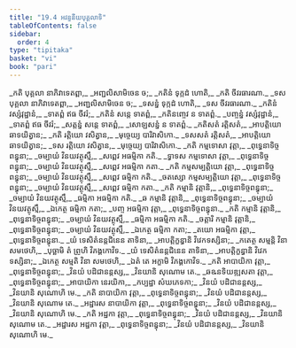 ```yaml
---
title: "19.4 អវន្ទនីយបុគ្គលាទិ"
tableOfContents: false
sidebar:
  order: 4
type: "tipitaka"
basket: "vi"
book: "pari"
---
```



<DynamicBreadcrumb />

<Division number="477" book="pari">

<Paragraph number="2294" type="verses" book="pari">
_កតិ បុគ្គលា នាភិវាទេតព្ពា,_  
_អញ្ជលិសាមិចេន ច;_  
_កតិនំ ទុក្កដំ ហោតិ,_  
_កតិ ចីវរធារណា._  

</Paragraph>

<Paragraph number="2295" type="verses" book="pari">
_ទស បុគ្គលា នាភិវាទេតព្ពា,_  
_អញ្ជលិសាមិចេន ច;_  
_ទសន្នំ ទុក្កដំ ហោតិ,_  
_ទស ចីវរធារណា._  

</Paragraph>

<Paragraph number="2296" type="verses" book="pari">
_កតិនំ វស្សំវុដ្ឋានំ,_  
_ទាតព្ពំ ឥធ ចីវរំ;_  
_កតិនំ សន្តេ ទាតព្ពំ,_  
_កតិនញ្ចេវ ន ទាតព្ពំ._  

</Paragraph>

<Paragraph number="2297" type="verses" book="pari">
_បញ្ចន្នំ វស្សំវុដ្ឋានំ,_  
_ទាតព្ពំ ឥធ ចីវរំ;_  
_សត្តន្នំ សន្តេ ទាតព្ពំ,_  
_សោឡសន្នំ ន ទាតព្ពំ._  

</Paragraph>

<Paragraph number="2298" type="verses" book="pari">
_កតិសតំ រត្តិសតំ,_  
_អាបត្តិយោ ឆាទយិត្វាន;_  
_កតិ រត្តិយោ វសិត្វាន,_  
_មុច្ចេយ្យ បារិវាសិកោ._  

</Paragraph>

<Paragraph number="2299" type="verses" book="pari">
_ទសសតំ រត្តិសតំ,_  
_អាបត្តិយោ ឆាទយិត្វាន;_  
_ទស រត្តិយោ វសិត្វាន,_  
_មុច្ចេយ្យ បារិវាសិកោ._  

</Paragraph>

<Paragraph number="2300" type="verses" book="pari">
_កតិ កម្មទោសា វុត្តា,_  
_ពុទ្ធេនាទិច្ចពន្ធុនា;_  
_ចម្បាយំ វិនយវត្ថុស្មឹ,_  
_សព្ពេវ អធម្មិកា កតិ._  

</Paragraph>

<Paragraph number="2301" type="verses" book="pari">
_ទ្វាទស កម្មទោសា វុត្តា,_  
_ពុទ្ធេនាទិច្ចពន្ធុនា;_  
_ចម្បាយំ វិនយវត្ថុស្មឹ,_  
_សព្ពេវ អធម្មិកា កតា._  

</Paragraph>

<Paragraph number="2302" type="verses" book="pari">
_កតិ កម្មសម្បត្តិយោ វុត្តា,_  
_ពុទ្ធេនាទិច្ចពន្ធុនា;_  
_ចម្បាយំ វិនយវត្ថុស្មឹ,_  
_សព្ពេវ ធម្មិកា កតិ._  

</Paragraph>

<Paragraph number="2303" type="verses" book="pari">
_ចតស្សោ កម្មសម្បត្តិយោ វុត្តា,_  
_ពុទ្ធេនាទិច្ចពន្ធុនា;_  
_ចម្បាយំ វិនយវត្ថុស្មឹ,_  
_សព្ពេវ ធម្មិកា កតា._  

</Paragraph>

<Paragraph number="2304" type="verses" book="pari">
_កតិ កម្មានិ វុត្តានិ,_  
_ពុទ្ធេនាទិច្ចពន្ធុនា;_  
_ចម្បាយំ វិនយវត្ថុស្មឹ,_  
_ធម្មិកា អធម្មិកា កតិ._  

</Paragraph>

<Paragraph number="2305" type="verses" book="pari">
_ឆ កម្មានិ វុត្តានិ,_  
_ពុទ្ធេនាទិច្ចពន្ធុនា;_  
_ចម្បាយំ វិនយវត្ថុស្មឹ,_  
_ឯកេត្ថ ធម្មិកា កតា;_  
_បញ្ច អធម្មិកា វុត្តា,_  
_ពុទ្ធេនាទិច្ចពន្ធុនា._  

</Paragraph>

<Paragraph number="2306" type="verses" book="pari">
_កតិ កម្មានិ វុត្តានិ,_  
_ពុទ្ធេនាទិច្ចពន្ធុនា;_  
_ចម្បាយំ វិនយវត្ថុស្មឹ,_  
_ធម្មិកា អធម្មិកា កតិ._  

</Paragraph>

<Paragraph number="2307" type="verses" book="pari">
_ចត្តារិ កម្មានិ វុត្តានិ,_  
_ពុទ្ធេនាទិច្ចពន្ធុនា;_  
_ចម្បាយំ វិនយវត្ថុស្មឹ,_  
_ឯកេត្ថ ធម្មិកា កតា;_  
_តយោ អធម្មិកា វុត្តា,_  
_ពុទ្ធេនាទិច្ចពន្ធុនា._  

</Paragraph>

<Paragraph number="2308" type="verses" book="pari">
_យំ ទេសិតំនន្តជិនេន តាទិនា,_  
_អាបត្តិក្ខន្ធានិ វិវេកទស្សិនា;_  
_កតេត្ថ សម្មន្តិ វិនា សមថេហិ,_  
_បុច្ឆាមិ តំ ព្រូហិ វិភង្គកោវិទ._  

</Paragraph>

<Paragraph number="2309" type="verses" book="pari">
_យំ ទេសិតំនន្តជិនេន តាទិនា,_  
_អាបត្តិក្ខន្ធានិ វិវេកទស្សិនា;_  
_ឯកេត្ថ សម្មតិ វិនា សមថេហិ,_  
_ឯតំ តេ អក្ខាមិ វិភង្គកោវិទ._  

</Paragraph>

<Paragraph number="2310" type="verses" book="pari">
_កតិ អាបាយិកា វុត្តា,_  
_ពុទ្ធេនាទិច្ចពន្ធុនា;_  
_វិនយំ បដិជានន្តស្ស,_  
_វិនយានិ សុណោម តេ._  

</Paragraph>

<Paragraph number="2311" type="verses" book="pari">
_ឆឩនទិយឌ្ឍសតា វុត្តា,_  
_ពុទ្ធេនាទិច្ចពន្ធុនា;_  
_អាបាយិកា នេរយិកា,_  
_កប្បដ្ឋា សំឃភេទកា;_  
_វិនយំ បដិជានន្តស្ស,_  
_វិនយានិ សុណោហិ មេ._  

</Paragraph>

<Paragraph number="2312" type="verses" book="pari">
_កតិ នាបាយិកា វុត្តា,_  
_ពុទ្ធេនាទិច្ចពន្ធុនា;_  
_វិនយំ បដិជានន្តស្ស,_  
_វិនយានិ សុណោម តេ._  

</Paragraph>

<Paragraph number="2313" type="verses" book="pari">
_អដ្ឋារស នាបាយិកា វុត្តា,_  
_ពុទ្ធេនាទិច្ចពន្ធុនា;_  
_វិនយំ បដិជានន្តស្ស,_  
_វិនយានិ សុណោហិ មេ._  

</Paragraph>

<Paragraph number="2314" type="verses" book="pari">
_កតិ អដ្ឋកា វុត្តា,_  
_ពុទ្ធេនាទិច្ចពន្ធុនា;_  
_វិនយំ បដិជានន្តស្ស,_  
_វិនយានិ សុណោម តេ._  

</Paragraph>

<Paragraph number="2315" type="verses" book="pari">
_អដ្ឋារស អដ្ឋកា វុត្តា,_  
_ពុទ្ធេនាទិច្ចពន្ធុនា;_  
_វិនយំ បដិជានន្តស្ស,_  
_វិនយានិ សុណោហិ មេ._
</Paragraph>
</Division>